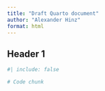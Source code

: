 ```yaml
---
title: "Draft Quarto document"
author: "Alexander Hinz"
format: html
---
```


## Header 1

```r
#| include: false
```

```r
# Code chunk
```

